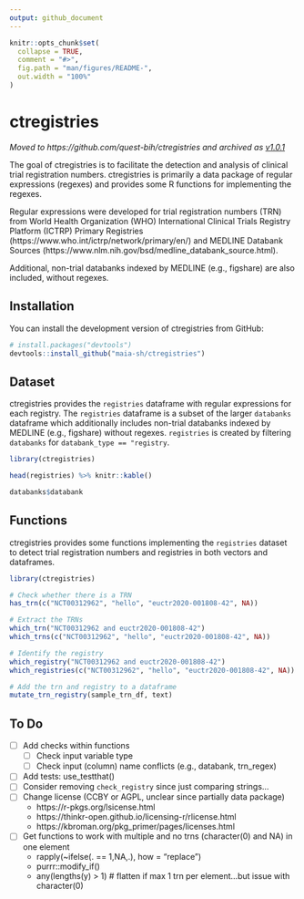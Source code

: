 ```yaml
---
output: github_document
---
```


<!-- README.md is generated from README.Rmd. Please edit that file -->

```r
knitr::opts_chunk$set(
  collapse = TRUE,
  comment = "#>",
  fig.path = "man/figures/README-",
  out.width = "100%"
)
```

# ctregistries

*Moved to https://github.com/quest-bih/ctregistries and archived as [v1.0.1](https://github.com/quest-bih/ctregistries/releases/tag/v1.0.1)*

The goal of ctregistries is to facilitate the detection and analysis of clinical trial registration numbers. ctregistries is primarily a data package of regular expressions (regexes) and provides some R functions for implementing the regexes.

Regular expressions were developed for trial registration numbers (TRN) from World Health Organization (WHO) International Clinical Trials Registry Platform (ICTRP) Primary Registries (https://www.who.int/ictrp/network/primary/en/) and MEDLINE Databank Sources (https://www.nlm.nih.gov/bsd/medline_databank_source.html).

Additional, non-trial databanks indexed by MEDLINE (e.g., figshare) are also included, without regexes.

## Installation

You can install the development version of ctregistries from GitHub:

``` r
# install.packages("devtools")
devtools::install_github("maia-sh/ctregistries")
```

## Dataset

ctregistries provides the `registries` dataframe with regular expressions for each registry. The `registries` dataframe is a subset of the larger `databanks` dataframe which additionally includes non-trial databanks indexed by MEDLINE (e.g., figshare) without regexes. `registries` is created by filtering `databanks` for `databank_type == "registry`.

```r
library(ctregistries)

head(registries) %>% knitr::kable()

databanks$databank
```

## Functions
ctregistries provides some functions implementing the `registries` dataset to detect trial registration numbers and registries in both vectors and dataframes.

```r
library(ctregistries)

# Check whether there is a TRN
has_trn(c("NCT00312962", "hello", "euctr2020-001808-42", NA))

# Extract the TRNs
which_trn("NCT00312962 and euctr2020-001808-42")
which_trns(c("NCT00312962", "hello", "euctr2020-001808-42", NA))

# Identify the registry
which_registry("NCT00312962 and euctr2020-001808-42")
which_registries(c("NCT00312962", "hello", "euctr2020-001808-42", NA))

# Add the trn and registry to a dataframe
mutate_trn_registry(sample_trn_df, text)
```

## To Do
- [ ] Add checks within functions
  - [ ] Check input variable type
  - [ ] Check input (column) name conflicts (e.g., databank, trn_regex)
- [ ] Add tests: use_testthat()
- [ ] Consider removing `check_registry` since just comparing strings...
- [ ] Change license (CCBY or AGPL, unclear since partially data package)
  - https://r-pkgs.org/lsicense.html
  - https://thinkr-open.github.io/licensing-r/rlicense.html
  - https://kbroman.org/pkg_primer/pages/licenses.html
- [ ] Get functions to work with multiple and no trns (character(0) and NA) in one element
  - rapply(~ifelse(. == 1,NA,.), how = "replace")
  - purrr::modify_if()
  - any(lengths(y) > 1) # flatten if max 1 trn per element...but issue with character(0)
